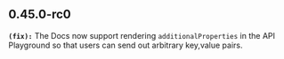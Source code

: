 ## 0.45.0-rc0
**`(fix):`** The Docs now support rendering `additionalProperties` in the API Playground so that users can send out arbitrary key,value pairs. 



